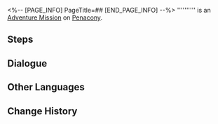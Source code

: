 <%-- [PAGE_INFO]
PageTitle=##
[END_PAGE_INFO] --%>
{{Stub|Dialogue.}}
{{Mission Infobox
|id            = 8020304
|title         = 
|image         = <!--Mission .png-->
|type          = Adventure
|event_name    = 
|chapter       = 
|requirements  = [[Adventure Mission]] ''[[Dreamjolt TV]]'' completed
|summary       = <!--official mission summary from Fate's Atlas-->
|characters    = Trailblazer
|startLocation = [[Penacony]] - [[Dream's Edge]]
|world         = Penacony
|area          = Dream's Edge
|prev          = Dreamjolt TV
|next          = 
|rewards       = 
}}
'''''''''' is an [[Adventure Mission]] on [[Penacony]].

==Steps==


<!--
==Gameplay Notes==

--><!--
==Trial Character==

-->
==Dialogue==
{{Stub Dialogue}}

{{Dialogue End}}

==Other Languages==
{{Other Languages
|en   = 
|zhs  = 
|zht  = 
|ja   = 
|ko   = 
|es   = 
|fr   = 
|ru   = 
|th   = 
|vi   = 
|de   = 
|id   = 
|pt   = 
}}

==Change History==
{{Change History|2.0}}
